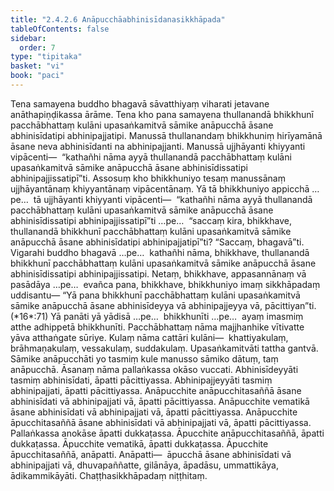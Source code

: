 ```yaml
---
title: "2.4.2.6 Anāpucchāabhinisīdanasikkhāpada"
tableOfContents: false
sidebar:
  order: 7
type: "tipitaka"
basket: "vi"
book: "paci"
---
```



<DynamicBreadcrumb />

<Division number="859" book="paci">

<Paragraph number="2733" book="paci">
Tena samayena buddho bhagavā sāvatthiyaṃ viharati jetavane anāthapiṇḍikassa ārāme. Tena kho pana samayena thullanandā bhikkhunī pacchābhattaṃ kulāni upasaṅkamitvā sāmike anāpucchā āsane abhinisīdatipi abhinipajjatipi. Manussā thullanandaṃ bhikkhuniṃ hirīyamānā āsane neva abhinisīdanti na abhinipajjanti. Manussā ujjhāyanti khiyyanti vipācenti—  “kathañhi nāma ayyā thullanandā pacchābhattaṃ kulāni upasaṅkamitvā sāmike anāpucchā āsane abhinisīdissatipi abhinipajjissatipī”ti.
</Paragraph>

<Paragraph number="2734" book="paci">
Assosuṃ kho bhikkhuniyo tesaṃ manussānaṃ ujjhāyantānaṃ khiyyantānaṃ vipācentānaṃ. Yā tā bhikkhuniyo appicchā …pe…  tā ujjhāyanti khiyyanti vipācenti—  “kathañhi nāma ayyā thullanandā pacchābhattaṃ kulāni upasaṅkamitvā sāmike anāpucchā āsane abhinisīdissatipi abhinipajjissatipī”ti …pe…  “saccaṃ kira, bhikkhave, thullanandā bhikkhunī pacchābhattaṃ kulāni upasaṅkamitvā sāmike anāpucchā āsane abhinisīdatipi abhinipajjatipī”ti? “Saccaṃ, bhagavā”ti. Vigarahi buddho bhagavā …pe…  kathañhi nāma, bhikkhave, thullanandā bhikkhunī pacchābhattaṃ kulāni upasaṅkamitvā sāmike anāpucchā āsane abhinisīdissatipi abhinipajjissatipi. Netaṃ, bhikkhave, appasannānaṃ vā pasādāya …pe…  evañca pana, bhikkhave, bhikkhuniyo imaṃ sikkhāpadaṃ uddisantu—
</Paragraph>

</Division>
<Division number="860" book="paci">

<Paragraph number="2735" book="paci">
<Emphasis>“Yā pana bhikkhunī pacchābhattaṃ kulāni upasaṅkamitvā sāmike anāpucchā āsane abhinisīdeyya vā abhinipajjeyya vā, pācittiyan”</Emphasis>ti. (*16*:<Emphasis>71</Emphasis>)
</Paragraph>

</Division>
<Division number="861" book="paci">

<Paragraph number="2736" book="paci">
<Emphasis>Yā panā</Emphasis>ti yā yādisā …pe…  <Emphasis>bhikkhunī</Emphasis>ti …pe…  ayaṃ imasmiṃ atthe adhippetā bhikkhunīti.
</Paragraph>

<Paragraph number="2737" book="paci">
<Emphasis>Pacchābhattaṃ</Emphasis> nāma majjhanhike vītivatte yāva atthaṅgate sūriye.
</Paragraph>

<Paragraph number="2738" book="paci">
<Emphasis>Kulaṃ</Emphasis> nāma cattāri kulāni—  khattiyakulaṃ, brāhmaṇakulaṃ, vessakulaṃ, suddakulaṃ. <Emphasis>Upasaṅkamitvā</Emphasis>ti tattha gantvā.
</Paragraph>

<Paragraph number="2739" book="paci">
<Emphasis>Sāmike anāpucchā</Emphasis>ti yo tasmiṃ kule manusso sāmiko dātuṃ, taṃ anāpucchā.
</Paragraph>

<Paragraph number="2740" book="paci">
<Emphasis>Āsanaṃ</Emphasis> nāma pallaṅkassa okāso vuccati.
</Paragraph>

<Paragraph number="2741" book="paci">
<Emphasis>Abhinisīdeyyā</Emphasis>ti tasmiṃ abhinisīdati, āpatti pācittiyassa.
</Paragraph>

<Paragraph number="2742" book="paci">
<Emphasis>Abhinipajjeyyā</Emphasis>ti tasmiṃ abhinipajjati, āpatti pācittiyassa.
</Paragraph>

</Division>
<Division number="862" book="paci">

<Paragraph number="2743" book="paci">
Anāpucchite anāpucchitasaññā āsane abhinisīdati vā abhinipajjati vā, āpatti pācittiyassa. Anāpucchite vematikā āsane abhinisīdati vā abhinipajjati vā, āpatti pācittiyassa. Anāpucchite āpucchitasaññā āsane abhinisīdati vā abhinipajjati vā, āpatti pācittiyassa.
</Paragraph>

<Paragraph number="2744" book="paci">
Pallaṅkassa anokāse āpatti dukkaṭassa. Āpucchite anāpucchitasaññā, āpatti dukkaṭassa. Āpucchite vematikā, āpatti dukkaṭassa. Āpucchite āpucchitasaññā, anāpatti.
</Paragraph>

</Division>
<Division number="863" book="paci">

<Paragraph number="2745" book="paci">
Anāpatti—  āpucchā āsane abhinisīdati vā abhinipajjati vā, dhuvapaññatte, gilānāya, āpadāsu, ummattikāya, ādikammikāyāti.

</Paragraph>
</Division>

<Paragraph number="2746" type="center" book="paci">
Chaṭṭhasikkhāpadaṃ niṭṭhitaṃ.
</Paragraph>